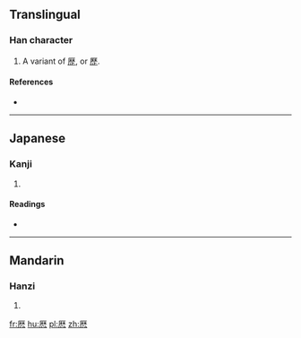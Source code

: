 ==Translingual==

===Han character===
{{Han char|rn=27|rad=厂|as=12|sn=14|four=|canj=MDDI}}

#  A variant of [[歴]], or [[歷]].

====References====
* {{Han ref|kx=0162.441|dkj=03016|hdz=80007.190|uh=53AF|ud=21423}}

----

==Japanese==

===Kanji===
{{ja-kanji|grade=|rs=厂12}}

# {{defn|lang=ja|sort=厂12}}

====Readings====
* {{ja-readings|on=[[れき]] (reki)|kun=[[こよみ]] (koyomi)}}

----

==Mandarin==

===Hanzi===
{{cmn-hanzi|pin=[[lì]] ([[li4]])|wg=li<sup>4</sup>}}

# {{defn|lang=cmn|sort=厂12}}

[[fr:厯]]
[[hu:厯]]
[[pl:厯]]
[[zh:厯]]
